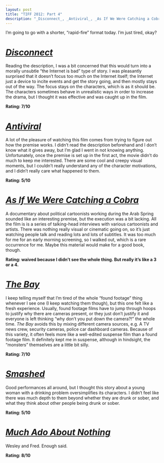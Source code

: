 ```yaml
---
layout: post
title: "TIFF 2012: Part 4"
description: "_Disconnect_, _Antiviral_, _As If We Were Catching a Cobra_, _The Bay_, _Smashed_, _Much Ado About Nothing_"
---
```


I’m going to go with a shorter, “rapid-fire” format today. I’m just tired, okay?

# [_Disconnect_](http://www.imdb.com/title/tt1433811/)

Reading the description, I was a bit concerned that this would turn into a morally unsubtle “the Internet is bad” type of story. I was pleasantly surprised that it doesn’t focus too much on the Internet itself; the Internet just a device to incite events and get the story going, and then mostly stays out of the way. The focus stays on the characters, which is as it should be. The characters sometimes behave in unrealistic ways in order to increase the drama, but I thought it was effective and was caught up in the film.

**Rating: 7/10**

# [_Antiviral_](http://www.imdb.com/title/tt2099556/)

A lot of the pleasure of watching this film comes from trying to figure out how the premise works. I didn’t read the description beforehand and I don’t know what it gives away, but I’m glad I went in not knowing anything. Unfortunately, once the premise is set up in the first act, the movie didn’t do much to keep me interested. There are some cool and creepy visual moments, but I couldn’t really understand any of the character motivations, and I didn’t really care what happened to them.

**Rating: 5/10**

# [_As If We Were Catching a Cobra_](http://www.imdb.com/title/tt2379718/)

A documentary about political cartoonists working during the Arab Spring sounded like an interesting premise, but the execution was a bit lacking. All the film is is a series of talking-head interviews with various cartoonists and artists. There was nothing really visual or cinematic going on, so it’s just watching people talk and reading lots and lots of subtitles. It was too much for me for an early morning screening, so I walked out, which is a rare occurrence for me. Maybe this material would make for a good book, though.

**Rating: waived because I didn’t see the whole thing. But really it’s like a 3 or a 4.**

# [_The Bay_](http://www.imdb.com/title/tt1713476/)

I keep telling myself that I’m tired of the whole “found footage” thing whenever I see one (I keep watching them though), but this one felt like a fresh experience. Usually, found footage films have to jump through hoops to justify why there are cameras present, or they just don’t justify it and everyone is left thinking “why don’t you put down the camera?!” the whole time. _The Bay_ avoids this by mixing different camera sources, e.g. A TV news crew, security cameras, police car dashboard cameras. Because of this variety, it often feels more like a well-edited suspense film than a found footage film. It definitely kept me in suspense, although in hindsight, the “monsters” themselves are a little bit silly.

**Rating: 7/10**

# [_Smashed_](http://www.imdb.com/title/tt2063781/)

Good performances all around, but I thought this story about a young woman with a drinking problem oversimplifies its characters. I didn’t feel like there was much depth to them beyond whether they are drunk or sober, and what they think about other people being drunk or sober.

**Rating: 5/10**

# [_Much Ado About Nothing_](http://www.imdb.com/title/tt2094064/)

Wesley and Fred. Enough said.

**Rating: 8/10**